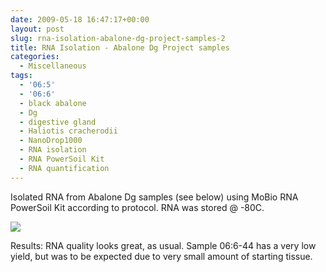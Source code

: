 ```yaml
---
date: 2009-05-18 16:47:17+00:00
layout: post
slug: rna-isolation-abalone-dg-project-samples-2
title: RNA Isolation - Abalone Dg Project samples
categories:
  - Miscellaneous
tags:
  - '06:5'
  - '06:6'
  - black abalone
  - Dg
  - digestive gland
  - Haliotis cracherodii
  - NanoDrop1000
  - RNA isolation
  - RNA PowerSoil Kit
  - RNA quantification
---
```


Isolated RNA from Abalone Dg samples (see below) using MoBio RNA PowerSoil Kit according to protocol. RNA was stored @ -80C.

![](https://eagle.fish.washington.edu/Arabidopsis/RNA%20Spec%20Readings/20090519%20RNA%20SJW-01.bmp)

Results: RNA quality looks great, as usual. Sample 06:6-44 has a very low yield, but was to be expected due to very small amount of starting tissue.
